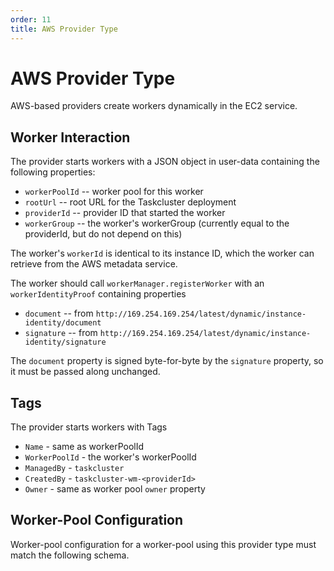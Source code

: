 ```yaml
---
order: 11
title: AWS Provider Type
---
```


# AWS Provider Type

AWS-based providers create workers dynamically in the EC2 service.

## Worker Interaction

The provider starts workers with a JSON object in user-data containing the following properties:

* `workerPoolId` -- worker pool for this worker
* `rootUrl` -- root URL for the Taskcluster deployment
* `providerId` -- provider ID that started the worker
* `workerGroup` -- the worker's workerGroup (currently equal to the providerId, but do not depend on this)

The worker's `workerId` is identical to its instance ID, which the worker can retrieve from the AWS metadata service.

The worker should call `workerManager.registerWorker` with an `workerIdentityProof` containing properties

* `document` -- from `http://169.254.169.254/latest/dynamic/instance-identity/document`
* `signature` -- from `http://169.254.169.254/latest/dynamic/instance-identity/signature`

The `document` property is signed byte-for-byte by the `signature` property, so it must be passed along unchanged.

## Tags

The provider starts workers with Tags

 * `Name` - same as workerPoolId
 * `WorkerPoolId` - the worker's workerPoolId
 * `ManagedBy` - `taskcluster`
 * `CreatedBy` - `taskcluster-wm-<providerId>`
 * `Owner` - same as worker pool `owner` property

## Worker-Pool Configuration

Worker-pool configuration for a worker-pool using this provider type must match the following schema.

<SchemaTable schema="/schemas/worker-manager/v1/config-aws.json#" />
